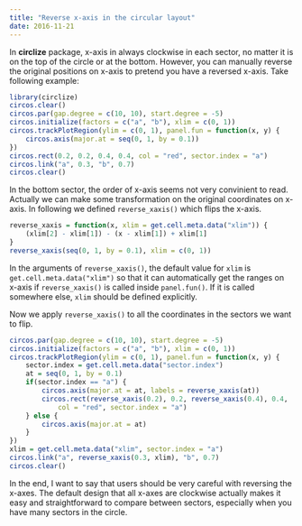```yaml
---
title: "Reverse x-axis in the circular layout"
date: 2016-11-21
---
```




In **circlize** package, x-axis in always clockwise in each sector, no matter it
is on the top of the circle or at the bottom. However, you can manually reverse
the original positions on x-axis to pretend you have a reversed x-axis. Take following example:

```r
library(circlize)
circos.clear()
circos.par(gap.degree = c(10, 10), start.degree = -5)
circos.initialize(factors = c("a", "b"), xlim = c(0, 1))
circos.trackPlotRegion(ylim = c(0, 1), panel.fun = function(x, y) {
	circos.axis(major.at = seq(0, 1, by = 0.1))
})
circos.rect(0.2, 0.2, 0.4, 0.4, col = "red", sector.index = "a")
circos.link("a", 0.3, "b", 0.7)
circos.clear()
```

In the bottom sector, the order of x-axis seems not very convinient to read.
Actually we can make some transformation on the original coordinates on x-axis.
In following we defined `reverse_xaxis()` which flips the x-axis.

```r
reverse_xaxis = function(x, xlim = get.cell.meta.data("xlim")) {
	(xlim[2] - xlim[1]) - (x - xlim[1]) + xlim[1]
}
reverse_xaxis(seq(0, 1, by = 0.1), xlim = c(0, 1))
```

In the arguments of `reverse_xaxis()`, the default value for `xlim` is `get.cell.meta.data("xlim")` 
so that it can automatically get the ranges on x-axis if `reverse_xaxis()` is called inside `panel.fun()`.
If it is called somewhere else, `xlim` should be defined explicitly.

Now we apply `reverse_xaxis()` to all the coordinates in the sectors we want to
flip.

```r
circos.par(gap.degree = c(10, 10), start.degree = -5)
circos.initialize(factors = c("a", "b"), xlim = c(0, 1))
circos.trackPlotRegion(ylim = c(0, 1), panel.fun = function(x, y) {
	sector.index = get.cell.meta.data("sector.index")
	at = seq(0, 1, by = 0.1)
	if(sector.index == "a") {
		circos.axis(major.at = at, labels = reverse_xaxis(at))
		circos.rect(reverse_xaxis(0.2), 0.2, reverse_xaxis(0.4), 0.4, 
			col = "red", sector.index = "a")
	} else {
		circos.axis(major.at = at)
	}
})
xlim = get.cell.meta.data("xlim", sector.index = "a")
circos.link("a", reverse_xaxis(0.3, xlim), "b", 0.7)
circos.clear()
```

In the end, I want to say that users should be very careful with reversing the x-axes. The default
design that all x-axes are clockwise actually makes it easy and straightforward to compare between sectors,
especially when you have many sectors in the circle.
